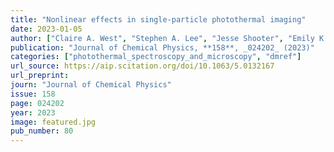 ```yaml
---
title: "Nonlinear effects in single-particle photothermal imaging"
date: 2023-01-05
author: ["Claire A. West", "Stephen A. Lee", "Jesse Shooter", "Emily K. Searles", "Harrison J. Goldwyn", "Katherine A. Willets", "Stephan Link", "David J. Masiello"]
publication: "Journal of Chemical Physics, **158**, _024202_ (2023)"
categories: ["photothermal_spectroscopy_and_microscopy", "dmref"]
url_source: https://aip.scitation.org/doi/10.1063/5.0132167
url_preprint: 
journ: "Journal of Chemical Physics"
issue: 158
page: 024202
year: 2023
image: featured.jpg
pub_number: 80
---
```

